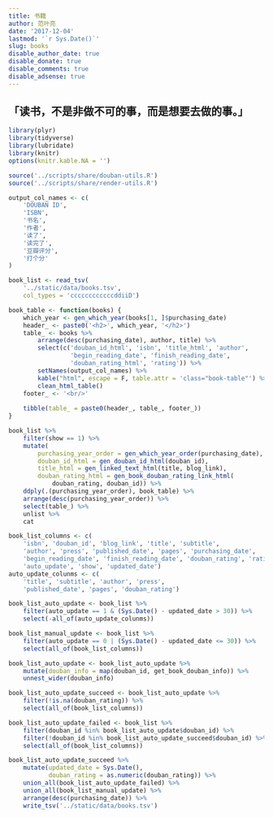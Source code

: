 ```yaml
---
title: 书籍
author: 范叶亮
date: '2017-12-04'
lastmod: '`r Sys.Date()`'
slug: books
disable_author_date: true
disable_donate: true
disable_comments: true
disable_adsense: true
---
```


## 「读书，不是非做不可的事，而是想要去做的事。」

```r
library(plyr)
library(tidyverse)
library(lubridate)
library(knitr)
options(knitr.kable.NA = '')

source('../scripts/share/douban-utils.R')
source('../scripts/share/render-utils.R')
```

```r
output_col_names <- c(
    'DOUBAN ID',
    'ISBN',
    '书名',
    '作者',
    '读了',
    '读完了',
    '豆瓣评分',
    '打个分'
)

book_list <- read_tsv(
    '../static/data/books.tsv',
    col_types = 'ccccccccccccddiiD')

book_table <- function(books) {
    which_year <- gen_which_year(books[1, ]$purchasing_date)
    header_ <- paste0('<h2>', which_year, '</h2>')
    table_ <- books %>%
        arrange(desc(purchasing_date), author, title) %>%
        select(c('douban_id_html', 'isbn', 'title_html', 'author',
                 'begin_reading_date', 'finish_reading_date',
                 'douban_rating_html', 'rating')) %>%
        setNames(output_col_names) %>%
        kable("html", escape = F, table.attr = 'class="book-table"') %>%
        clean_html_table()
    footer_ <- '<br/>'
    
    tibble(table_ = paste0(header_, table_, footer_))
}

book_list %>%
    filter(show == 1) %>%
    mutate(
        purchasing_year_order = gen_which_year_order(purchasing_date),
        douban_id_html = gen_douban_id_html(douban_id),
        title_html = gen_linked_text_html(title, blog_link),
        douban_rating_html = gen_book_douban_rating_link_html(
            douban_rating, douban_id)) %>%
    ddply(.(purchasing_year_order), book_table) %>%
    arrange(desc(purchasing_year_order)) %>%
    select(table_) %>%
    unlist %>%
    cat
```

```r
book_list_columns <- c(
    'isbn', 'douban_id', 'blog_link', 'title', 'subtitle',
    'author', 'press', 'published_date', 'pages', 'purchasing_date',
    'begin_reading_date', 'finish_reading_date', 'douban_rating', 'rating',
    'auto_update', 'show', 'updated_date')
auto_update_colunms <- c(
    'title', 'subtitle', 'author', 'press',
    'published_date', 'pages', 'douban_rating')

book_list_auto_update <- book_list %>%
    filter(auto_update == 1 & (Sys.Date() - updated_date > 30)) %>%
    select(-all_of(auto_update_colunms))

book_list_manual_update <- book_list %>%
    filter(auto_update == 0 | (Sys.Date() - updated_date <= 30)) %>%
    select(all_of(book_list_columns))

book_list_auto_update <- book_list_auto_update %>%
    mutate(douban_info = map(douban_id, get_book_douban_info)) %>%
    unnest_wider(douban_info)

book_list_auto_update_succeed <- book_list_auto_update %>%
    filter(!is.na(douban_rating)) %>%
    select(all_of(book_list_columns))

book_list_auto_update_failed <- book_list %>%
    filter(douban_id %in% book_list_auto_update$douban_id) %>%
    filter(!douban_id %in% book_list_auto_update_succeed$douban_id) %>%
    select(all_of(book_list_columns))

book_list_auto_update_succeed %>%
    mutate(updated_date = Sys.Date(),
           douban_rating = as.numeric(douban_rating)) %>%
    union_all(book_list_auto_update_failed) %>%
    union_all(book_list_manual_update) %>%
    arrange(desc(purchasing_date)) %>%
    write_tsv('../static/data/books.tsv')
```
